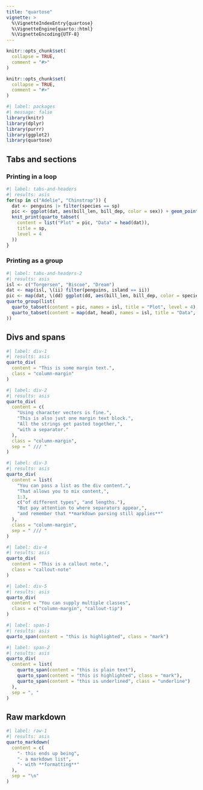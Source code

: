 ```yaml
---
title: "quartose"
vignette: >
  %\VignetteIndexEntry{quartose}
  %\VignetteEngine{quarto::html}
  %\VignetteEncoding{UTF-8}
---
```


```r
knitr::opts_chunk$set(
  collapse = TRUE,
  comment = "#>"
)
```


```r
knitr::opts_chunk$set(
  collapse = TRUE,
  comment = "#>"
)
```

```r
#| label: packages
#| message: false
library(knitr)
library(dplyr)
library(purrr)
library(ggplot2)
library(quartose)
```

## Tabs and sections

### Printing in a loop

```r
#| label: tabs-and-headers
#| results: asis
for(sp in c("Adelie", "Chinstrap")) {
  dat <- penguins |> filter(species == sp)
  pic <- ggplot(dat, aes(bill_len, bill_dep, color = sex)) + geom_point()
  knit_print(quarto_tabset(
    content = list("Plot" = pic, "Data" = head(dat)), 
    title = sp,
    level = 4
  ))
}
```

### Printing as a group

```r
#| label: tabs-and-headers-2
#| results: asis
isl <- c("Torgersen", "Biscoe", "Dream")
dat <- map(isl, \(ii) filter(penguins, island == ii))
pic <- map(dat, \(dd) ggplot(dd, aes(bill_len, bill_dep, color = species)) + geom_point())
quarto_group(list(
  quarto_tabset(content = pic, names = isl, title = "Plot", level = 4),
  quarto_tabset(content = map(dat, head), names = isl, title = "Data", level = 4)
))
```

## Divs and spans

```r
#| label: div-1
#| results: asis
quarto_div(
  content = "This is some margin text.", 
  class = "column-margin"
)
```


```r
#| label: div-2
#| results: asis
quarto_div(
  content = c(
    "Using character vectors is fine.",
    "This is also just one margin text block.", 
    "All the strings get pasted together,",
    "with a separator."
  ),
  class = "column-margin",
  sep = " /// "
)
```


```r
#| label: div-3
#| results: asis
quarto_div(
  content = list(
    "You can pass a list as the div content.", 
    "That allows you to mix content,",
    1:3,
    c("of different types", "and lengths."),
    "But pay attention to where separators appear,",
    "and remember that **markdown parsing still applies**"
  ),
  class = "column-margin",
  sep = " /// "
)
```


```r
#| label: div-4
#| results: asis
quarto_div(
  content = "This is a callout note.",
  class = "callout-note"
)

```


```r
#| label: div-5
#| results: asis
quarto_div(
  content = "You can supply multiple classes",
  class = c("column-margin", "callout-tip")
)
```


```r
#| label: span-1
#| results: asis
quarto_span(content = "this is highlighted", class = "mark")
```

```r
#| label: span-2
#| results: asis
quarto_div(
  content = list(
    quarto_span(content = "this is plain text"),
    quarto_span(content = "this is highlighted", class = "mark"),
    quarto_span(content = "this is underlined", class = "underline")
  ),
  sep = ", "
)
```

## Raw markdown

```r
#| label: raw-1
#| results: asis
quarto_markdown(
  content = c(
    "- this ends up being",
    "- a markdown list", 
    "- with **formatting**"
  ),
  sep = "\n"
)
```

